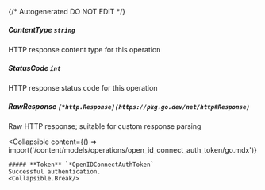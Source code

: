 {/* Autogenerated DO NOT EDIT  */}

##### **ContentType** `string`
HTTP response content type for this operation

##### **StatusCode** `int`
HTTP response status code for this operation

##### **RawResponse** `[*http.Response](https://pkg.go.dev/net/http#Response)`
Raw HTTP response; suitable for custom response parsing

<Collapsible
    content={() => import('/content/models/operations/open_id_connect_auth_token/go.mdx')}
>
    ##### **Token** `*OpenIDConnectAuthToken`
    Successful authentication.
    <Collapsible.Break/>
</Collapsible>


